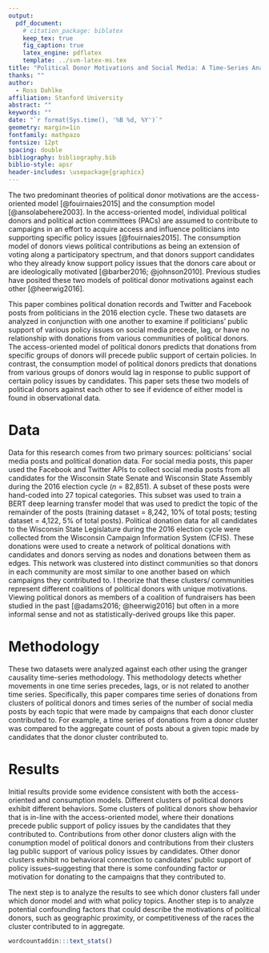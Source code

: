 ```yaml
---
output:
  pdf_document:
    # citation_package: biblatex
    keep_tex: true
    fig_caption: true
    latex_engine: pdflatex
    template: ../svm-latex-ms.tex
title: "Political Donor Motivations and Social Media: A Time-Series Analysis"
thanks: ""
author:
  - Ross Dahlke
affiliation: Stanford University
abstract: ""
keywords: ""
date: "`r format(Sys.time(), '%B %d, %Y')`"
geometry: margin=1in
fontfamily: mathpazo
fontsize: 12pt
spacing: double
bibliography: bibliography.bib
biblio-style: apsr
header-includes: \usepackage{graphicx}
---
```


The two predominant theories of political donor motivations are the access-oriented model [@fouirnaies2015] and the consumption model [@ansolabehere2003].  In the access-oriented model, individual political donors and political action committees (PACs) are assumed to contribute to campaigns in an effort to acquire access and influence politicians into supporting specific policy issues [@fouirnaies2015]. The consumption model of donors views political contributions as being an extension of voting along a participatory spectrum, and that donors support candidates who they already know support policy issues that the donors care about or are ideologically motivated [@barber2016; @johnson2010]. Previous studies have posited these two models of political donor motivations against each other [@heerwig2016]. 

This paper combines political donation records and Twitter and Facebook posts from politicians in the 2016 election cycle. These two datasets are analyzed in conjunction with one another to examine if politicians' public support of various policy issues on social media precede, lag, or have no relationship with donations from various communities of political donors. The access-oriented model of political donors predicts that donations from specific groups of donors will precede public support of certain policies. In contrast, the consumption model of political donors predicts that donations from various groups of donors would lag in response to public support of certain policy issues by candidates. This paper sets these two models of political donors against each other to see if evidence of either model is found in observational data.

# Data

Data for this research comes from two primary sources: politicians' social media posts and political donation data. For social media posts, this paper used the Facebook and Twitter APIs to collect social media posts from all candidates for the Wisconsin State Senate and Wisconsin State Assembly during the 2016 election cycle (_n_ = 82,851). A subset of these posts were hand-coded into 27 topical categories. This subset was used to train a BERT deep learning transfer model that was used to predict the topic of the remainder of the posts (training dataset = 8,242, 10% of total posts; testing dataset = 4,122, 5% of total posts). Political donation data for all candidates to the Wisconsin State Legislature during the 2016 election cycle were collected from the Wisconsin Campaign Information System (CFIS). These donations were used to create a network of political donations with candidates and donors serving as nodes and donations between them as edges. This network was clustered into distinct communities so that donors in each community are most similar to one another based on which campaigns they contributed to. I theorize that these clusters/ communities represent different coalitions of political donors with unique motivations. Viewing political donors as members of a coalition of fundraisers has been studied in the past [@adams2016; @heerwig2016] but often in a more informal sense and not as statistically-derived groups like this paper. 

# Methodology

These two datasets were analyzed against each other using the granger causality time-series methodology. This methodology detects whether movements in one time series precedes, lags, or is not related to another time series. Specifically, this paper compares time series of donations from clusters of political donors and times series of the number of social media posts by each topic that were made by campaigns that each donor cluster contributed to. For example, a time series of donations from a donor cluster was compared to the aggregate count of posts about a given topic made by candidates that the donor cluster contributed to. 

# Results

Initial results provide some evidence consistent with both the access-oriented and consumption models. Different clusters of political donors exhibit different behaviors. Some clusters of political donors show behavior that is in-line with the access-oriented model, where their donations precede public support of policy issues by the candidates that they contributed to. Contributions from other donor clusters align with the conumption model of political donors and contributions from their clusters lag public support of various policy issues by candidates. Other donor clusters exhibit no behavioral connection to candidates' public support of policy issues--suggesting that there is some confounding factor or motivation for donating to the campaigns that they contributed to. 

The next step is to analyze the results to see which donor clusters fall under which donor model and with what policy topics. Another step is to analyze potential confounding factors that could describe the motivations of political donors, such as geographic proximity, or competitiveness of the races the cluster contributed to in aggregate.


```r
wordcountaddin:::text_stats()
```

